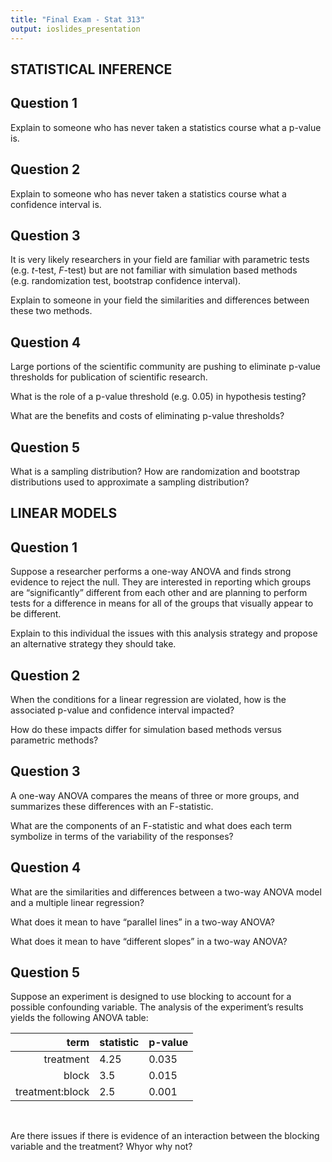 ```yaml
---
title: "Final Exam - Stat 313"
output: ioslides_presentation
---
```


<style type="text/css">
slides > slide:not(.nobackground):after {
  content: '';
}
</style>

## STATISTICAL INFERENCE 

## Question 1 

Explain to someone who has never taken a statistics course what a p-value is. 


## Question 2 

Explain to someone who has never taken a statistics course what a confidence interval is. 


## Question 3 

It is very likely researchers in your field are familiar with parametric tests (e.g. $t$-test, $F$-test) but are not familiar with simulation based methods (e.g. randomization test, bootstrap confidence interval). 

Explain to someone in your field the similarities and differences between these two methods. 


## Question 4 

Large portions of the scientific community are pushing to eliminate p-value thresholds for publication of scientific research. 

What is the role of a p-value threshold (e.g. 0.05) in hypothesis testing? 

What are the benefits and costs of eliminating p-value thresholds? 

## Question 5 

What is a sampling distribution? How are randomization and bootstrap distributions used to approximate a sampling distribution?


## LINEAR MODELS 

## Question 1 

Suppose a researcher performs a one-way ANOVA and finds strong evidence to reject the null. They are interested in reporting which groups are "significantly" different from each other and are planning to perform tests for a difference in means for all of the groups that visually appear to be different. 

Explain to this individual the issues with this analysis strategy and propose an alternative strategy they should take. 


## Question 2 

When the conditions for a linear regression are violated, how is the associated p-value and confidence interval impacted? 

How do these impacts differ for simulation based methods versus parametric methods? 


## Question 3 

A one-way ANOVA compares the means of three or more groups, and summarizes these differences with an F-statistic.

What are the components of an F-statistic and what does each term symbolize in terms of the variability of the responses? 


## Question 4 

What are the similarities and differences between a two-way ANOVA model and a multiple linear regression? 

What does it mean to have "parallel lines" in a two-way ANOVA? 

What does it mean to have "different slopes" in a two-way ANOVA?  


## Question 5 

Suppose an experiment is designed to use blocking to account for a possible confounding variable. The analysis of the experiment’s results yields the following ANOVA table:

| term | statistic | p-value|
|------:|:---------|--------|
treatment | 4.25 | 0.035 |
block     | 3.5  | 0.015 | 
treatment:block | 2.5 | 0.001 | 

</br>

Are there issues if there is evidence of an interaction between the blocking variable and the treatment? Whyor why not?